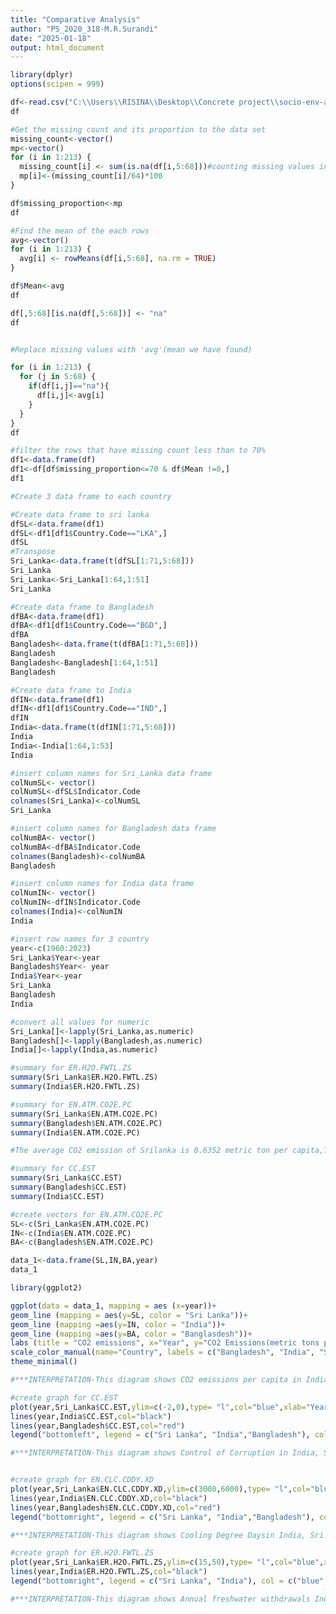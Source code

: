 ```yaml
---
title: "Comparative Analysis"
author: "PS_2020_318-M.R.Surandi"
date: "2025-01-18"
output: html_document
---
```


```r
library(dplyr)
options(scipen = 999)

df<-read.csv("C:\\Users\\RISINA\\Desktop\\Concrete project\\socio-env-analysis\\Data_set.csv")
df

#Get the missing count and its proportion to the data set
missing_count<-vector()
mp<-vector()
for (i in 1:213) {
  missing_count[i] <- sum(is.na(df[i,5:68]))#counting missing values in each column
  mp[i]<-(missing_count[i]/64)*100
}

df$missing_proportion<-mp
df

#Find the mean of the each rows
avg<-vector()
for (i in 1:213) {
  avg[i] <- rowMeans(df[i,5:68], na.rm = TRUE)
}

df$Mean<-avg
df

df[,5:68][is.na(df[,5:68])] <- "na"
df


#Replace missing values with 'avg'(mean we have found)

for (i in 1:213) {
  for (j in 5:68) {
    if(df[i,j]=="na"){
      df[i,j]<-avg[i]
    }
  }
}
df

#filter the rows that have missing count less than to 70%
df1<-data.frame(df)
df1<-df[df$missing_proportion<=70 & df$Mean !=0,]
df1

#Create 3 data frame to each country

#Create data frame to sri lanka
dfSL<-data.frame(df1)
dfSL<-df1[df1$Country.Code=="LKA",]
dfSL
#Transpose
Sri_Lanka<-data.frame(t(dfSL[1:71,5:68]))
Sri_Lanka
Sri_Lanka<-Sri_Lanka[1:64,1:51]
Sri_Lanka

#Create data frame to Bangladesh
dfBA<-data.frame(df1)
dfBA<-df1[df1$Country.Code=="BGD",]
dfBA
Bangladesh<-data.frame(t(dfBA[1:71,5:68]))
Bangladesh
Bangladesh<-Bangladesh[1:64,1:51]
Bangladesh

#Create data frame to India
dfIN<-data.frame(df1)
dfIN<-df1[df1$Country.Code=="IND",]
dfIN
India<-data.frame(t(dfIN[1:71,5:68]))
India
India<-India[1:64,1:53]
India

#insert column names for Sri_Lanka data frame
colNumSL<- vector()
colNumSL<-dfSL$Indicator.Code
colnames(Sri_Lanka)<-colNumSL
Sri_Lanka

#insert column names for Bangladesh data frame
colNumBA<- vector()
colNumBA<-dfBA$Indicator.Code
colnames(Bangladesh)<-colNumBA
Bangladesh

#insert column names for India data frame
colNumIN<- vector()
colNumIN<-dfIN$Indicator.Code
colnames(India)<-colNumIN
India

#insert row names for 3 country
year<-c(1960:2023)
Sri_Lanka$Year<-year
Bangladesh$Year<- year
India$Year<-year
Sri_Lanka
Bangladesh
India

#convert all values for numeric
Sri_Lanka[]<-lapply(Sri_Lanka,as.numeric)
Bangladesh[]<-lapply(Bangladesh,as.numeric)
India[]<-lapply(India,as.numeric)

#summary for ER.H2O.FWTL.ZS
summary(Sri_Lanka$ER.H2O.FWTL.ZS)
summary(India$ER.H2O.FWTL.ZS)

#summary for EN.ATM.CO2E.PC
summary(Sri_Lanka$EN.ATM.CO2E.PC)
summary(Bangladesh$EN.ATM.CO2E.PC)
summary(India$EN.ATM.CO2E.PC)

#The average CO2 emission of Srilanka is 0.6352 metric ton per capita,The average CO2 emission of Bangladesh is 0.28097 metric ton per capita,The average CO2 emission of India is 1.1335 metric ton per capita

#summary for CC.EST 
summary(Sri_Lanka$CC.EST)
summary(Bangladesh$CC.EST)
summary(India$CC.EST)

#create vectors for EN.ATM.CO2E.PC
SL<-c(Sri_Lanka$EN.ATM.CO2E.PC)
IN<-c(India$EN.ATM.CO2E.PC)
BA<-c(Bangladesh$EN.ATM.CO2E.PC)

data_1<-data.frame(SL,IN,BA,year)
data_1

library(ggplot2)

ggplot(data = data_1, mapping = aes (x=year))+
geom_line (mapping = aes(y=SL, color = "Sri Lanka"))+
geom_line (mapping =aes(y=IN, color = "India"))+
geom_line (mapping =aes(y=BA, color = "Banglasdesh"))+
labs (title = "CO2 emissions", x="Year", y="CO2 Emissions(metric tons per capita)")+
scale_color_manual(name="Country", labels = c("Bangladesh", "India", "Sri Lanka"), values = c("blue", "black", "red"))+
theme_minimal()

#***INTERPRETATION-This diagram shows CO2 emissions per capita in India, Sri Lanka and Bangladesh. The x-axis shows the year, ranging from 1960 to 2020. The y-axis shows the metric tons of CO2 emissions per capita.The Black line show India, Blue line shows Bangladesh and red line shows Sri Lanka.Bangladesh has the lowest percentage of CO2 emissions of the three countries. India has the highest percentage of CO2 emissions.Sri Lanka has a higher percentage of CO2 emissions than Bangladesh.

#create graph for CC.EST
plot(year,Sri_Lanka$CC.EST,ylim=c(-2,0),type= "l",col="blue",xlab="Year",ylab="Control of Corruption: Estimate values",main="Control of Corruption")
lines(year,India$CC.EST,col="black")
lines(year,Bangladesh$CC.EST,col="red")
legend("bottomleft", legend = c("Sri Lanka", "India","Bangladesh"), col = c("blue","black","red"), lty = 1, bty = "o")

#***INTERPRETATION-This diagram shows Control of Corruption in India, Sri Lanka and Bangladesh.The x-axis shows the year, ranging from 1960 to 2020. The y-axis shows the Control of Corruption Estimate Values.The Black line show India, Blue line shows Sri Lanka and Red line shows Bangladesh.Bangladesh has lowest Control of Corruption of the three countries. India has the highest Control of Corruption than Bangladesh.


#create graph for EN.CLC.CDDY.XD
plot(year,Sri_Lanka$EN.CLC.CDDY.XD,ylim=c(3000,6000),type= "l",col="blue",xlab="Year",ylab="number of degrees a day",main="Cooling Degree Days")
lines(year,India$EN.CLC.CDDY.XD,col="black")
lines(year,Bangladesh$EN.CLC.CDDY.XD,col="red")
legend("bottomright", legend = c("Sri Lanka", "India","Bangladesh"), col = c("blue","black","red"), lty = 1, bty = "o")

#***INTERPRETATION-This diagram shows Cooling Degree Daysin India, Sri Lanka and Bangladesh. The x-axis shows the year, ranging from 1960 to 2020. The y-axis shows the Number of degrees a day.The Black line show India, Blue line shows Sri Lanka and Red line shows Bangladesh.Sri Lanka has Highest number of degrees a day of the three countries.India And Bangladesh likes varies equally

#create graph for ER.H2O.FWTL.ZS
plot(year,Sri_Lanka$ER.H2O.FWTL.ZS,ylim=c(15,50),type= "l",col="blue",xlab="Year",ylab=" total persentage of internal resources",main="Annual freshwater withdrawals")
lines(year,India$ER.H2O.FWTL.ZS,col="black")
legend("bottomright", legend = c("Sri Lanka", "India"), col = c("blue","black"), lty = 1, bty = "o")

#***INTERPRETATION-This diagram shows Annual freshwater withdrawals India and Sri Lanka. The x-axis shows the year, ranging from 1960 to 2020. The y-axis shows the total persentage of internal resources.The Black line shows India and Blue line shows Sri Lanka.India has Highest total persentage of internal resources.Sri Lanka has lowest total persentage of internal resources.



```

